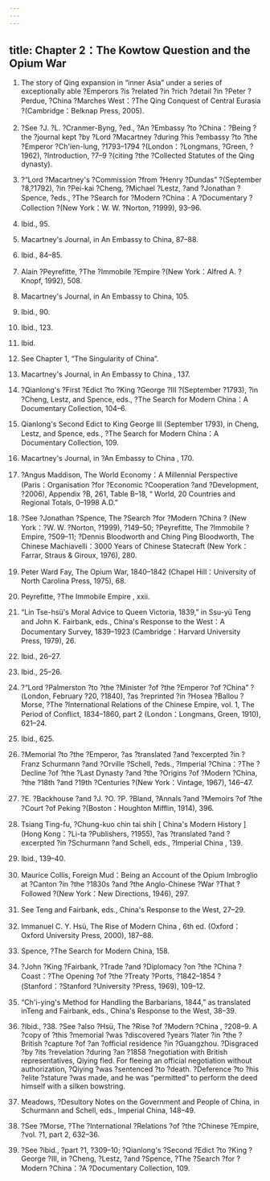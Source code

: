 ```yaml
---
---
---
```

title: Chapter 2：The Kowtow Question and the Opium War
---



1. The story of Qing expansion in “inner Asia” under a series of exceptionally able ?Emperors ?is ?related ?in ?rich ?detail ?in ?Peter ?Perdue, ?China ?Marches West：?The Qing Conquest of Central Eurasia ?(Cambridge：Belknap Press, 2005).

2. ?See ?J. ?L. ?Cranmer-Byng, ?ed., ?An ?Embassy ?to ?China：?Being ?the ?journal kept ?by ?Lord ?Macartney ?during ?his ?embassy ?to ?the ?Emperor ?Ch'ien-lung, ?1793–1794 ?(London：?Longmans, ?Green, ?1962), ?Introduction, ?7–9 ?(citing ?the ?Collected Statutes of the Qing dynasty).

3. ?“Lord ?Macartney's ?Commission ?from ?Henry ?Dundas” ?(September ?8,?1792), ?in ?Pei-kai ?Cheng, ?Michael ?Lestz, ?and ?Jonathan ?Spence, ?eds., ?The ?Search for ?Modern ?China：A ?Documentary ?Collection ?(New York：W. W. ?Norton, ?1999), 93–96.

4. Ibid., 95.

5. Macartney's Journal, in An Embassy to China, 87–88.

6. Ibid., 84–85.

7. Alain ?Peyrefitte, ?The ?Immobile ?Empire ?(New York：Alfred A. ?Knopf, 1992), 508.

8. Macartney's Journal, in An Embassy to China, 105.

9. Ibid., 90.

10. Ibid., 123.

11. Ibid.

12. See Chapter 1, “The Singularity of China”.

13. Macartney's Journal, in An Embassy to China , 137.

14. ?Qianlong's ?First ?Edict ?to ?King ?George ?III ?(September ?1793), ?in ?Cheng, Lestz, and Spence, eds., ?The Search for Modern China：A Documentary Collection, 104–6.

15. Qianlong's Second Edict to King George III (September 1793), in Cheng, Lestz, and Spence, eds., ?The Search for Modern China：A Documentary Collection, 109.

16. Macartney's Journal, in ?An Embassy to China , 170.

17. ?Angus Maddison, The World Economy：A Millennial Perspective (Paris：Organisation ?for ?Economic ?Cooperation ?and ?Development, ?2006), Appendix ?B, 261, Table B–18, “ World, 20 Countries and Regional Totals, 0–1998 A.D.”

18. ?See ?Jonathan ?Spence, The ?Search ?for ?Modern ?China ? (New York：?W. W. ?Norton, ?1999), ?149–50; ?Peyrefitte, The ?Immobile ?Empire, ?509–11; ?Dennis Bloodworth and Ching Ping Bloodworth, The Chinese Machiavelli：3000 Years of Chinese Statecraft (New York：Farrar, Straus & Giroux, 1976), 280.

19. Peter Ward Fay, The Opium War, 1840–1842 (Chapel Hill：University of North Carolina Press, 1975), 68.

20. Peyrefitte, ?The Immobile Empire , xxii.

21. “Lin Tse-hsü's Moral Advice to Queen Victoria, 1839,” in Ssu-yü Teng and John K. Fairbank, eds., China's Response to the West：A Documentary Survey, 1839–1923 (Cambridge：Harvard University Press, 1979), 26.

22. Ibid., 26–27.

23. Ibid., 25–26.

24. ?“Lord ?Palmerston ?to ?the ?Minister ?of ?the ?Emperor ?of ?China” ?(London, February ?20, ?1840), ?as ?reprinted ?in ?Hosea ?Ballou ?Morse, ?The ?International Relations of the Chinese Empire, vol. 1, The Period of Conflict, 1834–1860, part 2 (London：Longmans, Green, 1910), 621–24.

25. Ibid., 625.

26. ?Memorial ?to ?the ?Emperor, ?as ?translated ?and ?excerpted ?in ?Franz Schurmann ?and ?Orville ?Schell, ?eds., ?Imperial ?China：?The ?Decline ?of ?the ?Last Dynasty ?and ?the ?Origins ?of ?Modern ?China, ?the ?18th ?and ?19th ?Centuries ?(New York：Vintage, 1967), 146–47.

27. ?E. ?Backhouse ?and ?J. ?O. ?P. ?Bland, ?Annals ?and ?Memoirs ?of ?the ?Court ?of Peking ?(Boston：Houghton Mifflin, 1914), 396.

28. Tsiang Ting-fu, ?Chung-kuo chin tai shih [ China's Modern History ] (Hong Kong：?Li-ta ?Publishers, ?1955), ?as ?translated ?and ?excerpted ?in ?Schurmann ?and Schell, eds., ?Imperial China , 139.

29. Ibid., 139–40.

30. Maurice Collis, Foreign Mud：Being an Account of the Opium Imbroglio at ?Canton ?in ?the ?1830s ?and ?the Anglo-Chinese ?War ?That ?Followed ?(New York：New Directions, 1946), 297.

31. See Teng and Fairbank, eds., China's Response to the West, 27–29.

32. Immanuel C. Y. Hsü, The Rise of Modern China , 6th ed. (Oxford：Oxford University Press, 2000), 187–88.

33. Spence, ?The Search for Modern China, 158.

34. ?John ?King ?Fairbank, ?Trade ?and ?Diplomacy ?on ?the ?China ?Coast：?The Opening ?of ?the ?Treaty ?Ports, ?1842–1854 ?(Stanford：?Stanford ?University ?Press, 1969), 109–12.

35. “Ch'i-ying's Method for Handling the Barbarians, 1844,” as translated inTeng and Fairbank, eds., China's Response to the West, 38–39.

36. ?Ibid., ?38. ?See ?also ?Hsü, The ?Rise ?of ?Modern ?China , ?208–9. A ?copy of ?this ?memorial ?was ?discovered ?years ?later ?in ?the ?British ?capture ?of ?an ?official residence ?in ?Guangzhou. ?Disgraced ?by ?its ?revelation ?during ?an ?1858 ?negotiation with British representatives, Qiying fled. For fleeing an official negotiation without authorization, ?Qiying ?was ?sentenced ?to ?death. ?Deference ?to ?his ?elite ?stature ?was made, and he was “permitted” to perform the deed himself with a silken bowstring.

37. Meadows, ?Desultory Notes on the Government and People of China, in Schurmann and Schell, eds., Imperial China, 148–49.

38. ?See ?Morse, ?The ?International ?Relations ?of ?the ?Chinese ?Empire, ?vol. ?1, part 2, 632–36.

39. ?See ?ibid., ?part ?1, ?309–10; ?Qianlong's ?Second ?Edict ?to ?King ?George ?III, in ?Cheng, ?Lestz, ?and ?Spence, ?The ?Search ?for ?Modern ?China：?A ?Documentary Collection, 109.